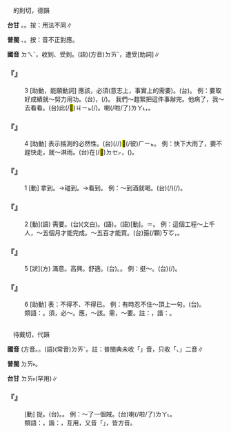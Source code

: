 
=={{ruby|得|ㄉㄟˇ}}==

　的則切，德韻

'''台甘''' {{ruby|(文)|ㄉㄧㆤㆶ}}。{{ruby|(語)|ㄉㄧㆵ}}。按：用法不同∥

'''普閩''' {{ruby|(文)|ㄉㄧㆤㆶ}}、{{ruby|(白)|ㄉㄧㆵ}}。按：音不正對應。

'''國音''' <rt>ㄉㄟˇ</rt>{{ruby|。|ㄉㄜˊ}}，收到、受到。(語)(方音)<rt>ㄉㄞˇ</rt>，遭受{{ruby|。|ㄉㄜ}}[助詞]∥

    

==='''『{{ruby|得|ㄉㄟˇ}}』'''===
:3  [助動，能願動詞] 應該，必須(意志上，事實上的需要)。(台){{ruby|著|ㄉㄧㄜㆷ}}{{ruby|愛|ㄞ˪}}。 例：要取{{ruby|得|ㄉㄜˊ}}好成績就～努力用功。(台){{ruby|若|ㄋㄚ˫}}{{ruby|<mark>&#xffa49;</mark>|ㆠㆤㆷ/ㆠㄨㆤㆷ}}{{ruby|提|ㄊㆤㆷ}}{{ruby|著|ㄉㄧㄜㆷ}}{{ruby|優|ㄧㄨ}}{{ruby|秀|ㄒㄧㄨ˪}}{{ruby|丌|ㆤ}}{{ruby|成|ㄒㄧㄥˊ}}{{ruby|績|ㄐㄧㆤㆶ}}，{{ruby|著|ㄉㄧㄜㆷ ͘}}{{ruby|愛|ㄞ˪}}{{ruby|努|ㄌㆦˋ/ㄋㆦˋ}}{{ruby|力|ㄌㄧㆤㆶ ͘}}(/{{ruby|拚|ㄅㄧㆩ˪}}{{ruby|勢|ㄙㆤ˪}}){{ruby|認|ㆢㄧㄣ˫/ㄌㄧㄣ˫}}{{ruby|真|ㄐㄧㄣ˫}}{{ruby|讀|ㄊㄚㆶ ͘}}。 我們～趕緊把這件事辦完。他病了，我～去看看。(台){{ruby|咱|ㄌㄢˋ}}{{ruby|趕|ㄍㄨㆩˋ}}{{ruby|緊|ㄍㄧㄣˋ}}{{ruby|將|ㄐㄧㆲ}}此(/<mark>&#xffb50;</mark>)<rt>ㄐㄧㆵ</rt>{{ruby|件|ㄍㄧㆩ˫}}{{ruby|載|ㄉㄞ˫}}(/{{ruby|戴|ㄉㄞ˪}}){{ruby|事|ㄐㄧ˪}}{{ruby|辦|ㄅㄢ˫}}{{ruby|完|ㄨㄢˊ}}。{{ruby|伊|ㄧ}}{{ruby|病|ㄅㆪ˫/ㄅㆥ˫}}喇(/啦/了)<rt>ㄌㄚ˪</rt>，{{ruby|我|ㆣㄨㄚˋ}}{{ruby|著|ㄉㄧㄜㆷ}}{{ruby|愛|ㄞ˪}}{{ruby|去|ㄎㄧ˪}}{{ruby|看|ㄎㄨㆩ˪}}{{ruby|伊|·ㄧ}}。
    

==='''『{{ruby|得|ㄉㄟˇ}}』'''===
:4  [助動] 表示揣測的必然性。(台){{ruby|會|ㄨㆤ˫/ㆤ˫}}(/{{ruby|著|ㄉㄧㄜㆷ}}{{ruby|會|ㄨㆤ˫/ㆤ˫}}/{{ruby|會|ㄨㆤ˫/ㆤ˫}}{{ruby|有|ㄨ˫}})<mark>&#xf8fbe;</mark>(/彼)<rt>ㄏㄧㆵ</rt>{{ruby|號|ㄏㄜ˫}}{{ruby|可|ㄎㄜˋ}}{{ruby|能|ㄌㄧㄥˊ}}{{ruby|性|ㄒㄧㄥ˪}}。 例：快下大雨了，要不趕快走，就～淋雨。(台)在(/<mark>&#xf9549;</mark>)<rt>ㄉㆤㆷ</rt>{{ruby|<mark>&#xffa49;</mark>|ㆠㆤㆷ/ㆠㄨㆤㆷ}}{{ruby|落|ㄌㄜㆷ ͘}}{{ruby|大|ㄉㄨㄚ˫}}{{ruby|雨|ㄏㆦ˫}}，{{ruby|無|ㆠㄜˊ}}{{ruby|緊|ㄍㄧㄣˋ}}{{ruby|行|ㄍㄧㆩˊ}}{{ruby|會|ㄨㆤ˫/ㆤ˫}}{{ruby|淋|ㄌㆰˊ}}({{ruby|著|ㄉㄧㄜㆷ}}){{ruby|雨|ㄏㆦ˫}}。
    

==='''『{{ruby|得|ㄉㄟˇ}}』'''===
:1  [動] 拿到。→碰到。→看到。 例：～到酒就喝。(台){{ruby|<mark>&#xf90ae;</mark>|ㄙㄚ}}{{ruby|著|ㄉㄧㄜㆷ}}{{ruby|酒|ㄐㄧㄨˋ}}{{ruby|著|ㄉㄧㄜㆷ}}(/{{ruby|都|ㄉㄜ˫}}){{ruby|飲|ㄧㆬˋ/ㄌㄧㆬ}}(/{{ruby|<mark>&#xffbf1;</mark>|ㄌㄧㆬ}})。
    

==='''『{{ruby|得|ㄉㄟˇ}}』'''===
:2  [動](語) 需要。(台){{ruby|需|ㄙㄨ}}{{ruby|要|ㄧㄠ˪}}(文白)。{{ruby|著|ㄉㄧㄜㆷ}}(語)。{{ruby|愛|ㄞ˪}}(語)[動]。{{ruby|著|ㄉㄧㄜㆷ ͘}}{{ruby|愛|ㄞ˪}}＝{{ruby|須|ㄙㄨ}}{{ruby|要|ㄧㄠ˪}}。 例：這個工程～上千人，～五個月才能完成。～五百才能買。(台){{ruby|著|ㄉㄧㄜㆷ}}{{ruby|愛|ㄞ˪}}{{ruby|五|ㆣㆦ˫}}{{ruby|百|ㄅㄚㆷ}}箍(/顆)<rt>ㄎㆦ</rt>，{{ruby|即|ㄐㄧㄚㆷ}}{{ruby|會|ㄨㆤ˫/ㆤ˫}}{{ruby|買|ㆠㄨㆤˋ/ㆠㆤˋ}}{{ruby|得|ㄉㄧㆤㆶ}}{{ruby|→|ㄉㄧㆵ}}。
    

==='''『{{ruby|得|ㄉㄟˇ}}』'''===
:5  [狀](方) 滿意。高興。舒適。(台){{ruby|滿|ㆠㄨㄢˋ}}{{ruby|足|ㄐㄧㆦㆶ}}。{{ruby|暢|ㄊㄧㆲ˪}}{{ruby|快|ㄎㄨㄞ˪}}。 例：挺～。(台){{ruby|誠|ㄐㄧㆩˊ}}{{ruby|暢|ㄊㄧㆲ˪}}(/{{ruby|好|ㄏㄜˋ}})。
    

==='''『{{ruby|得|ㄉㄟˇ}}』'''===
:6  [助動] 表：不得不、不得已。 例：有時忍不住～頂上一句。(台){{ruby|有|ㄨ˫}}{{ruby|時|ㄒㄧˊ}}{{ruby|仔|ㄚ}}{{ruby|擋|ㄉㆲ˪}}{{ruby|<mark>&#xffa45;</mark>|ㆠㆤ˫/ㆠㄨㆤ˫}}{{ruby|住|ㄉㄧㄠˊ}}{{ruby|拄|ㄉㄨˋ}}{{ruby|著|ㄉㄧㄜㆷ ͘}}{{ruby|愛|ㄞ˪}}{{ruby|撞|ㄉㆭ˫}}{{ruby|伊|ㄧ}}{{ruby|一|ㄐㄧㆵ ͘}}{{ruby|半|ㄅㄨㆩ˪}}{{ruby|句|ㄍㄨ˪}}。
:類語：{{ruby|得|ㄉㄟˇ}}。須，必～。應，～該。需，～要。註：{{ruby|得|ㄉㄟˇ}}，諧：{{ruby|逮|ㄉㄟˇ}}。
:
    

=={{ruby|逮|ㄉㄟˇ}}==

　待戴切，代韻

'''國音''' (方音{{ruby|）|ㄉㄟˇ/ㄉㄟ}}。{{ruby|(文)|ㄉㄞˋ}}。(語)(常音)<rt>ㄉㄞˇ</rt>。註：普閩典未收「{{ruby|逮|ㄉㄟ}}」音，只收「{{ruby|逮|ㄉㄞˇ}}、{{ruby|逮|ㄉㄞˋ}}」二音∥

'''普閩''' <rt>ㄉㄞ˫</rt>。

'''台甘''' <rt>ㄉㄞ˫</rt>(罕用)∥

    

==='''『{{ruby|逮|ㄉㄟˇ}}』'''===
: [動] 捉。(台){{ruby|掠|ㄌㄧㄚㆷ ͘}}。{{ruby|搦|ㄌㄧㄚㆷ ͘}}。 例：～了一個賊。(台){{ruby|掠|ㄌㄧㄚㆷ ͘}}{{ruby|著|ㄉㄧㄜㆷ}}{{ruby|一|ㄐㄧㆵ ͘}}{{ruby|個|ㆤˊ}}{{ruby|賊|ㄘㄚㆵ ͘}}{{ruby|仔|ㄚ}}喇(/啦/了)<rt>ㄌㄚ˪</rt>。
:類語：{{ruby|逮|ㄉㄟˇ}}，諧：{{ruby|得|ㄉㄟˇ}}，互用，又音「{{ruby|逮|ㄉㄟ}}」，皆方音。
:
    

